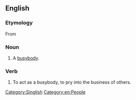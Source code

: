 ==English==

===Etymology===
From {{etyl|nan|en}} {{zh-l|雞婆/鸡婆/家婆|tr=ke-pô|to be a busybody; meddlesome}}

===Noun===
{{en-noun}}

# {{lb|en|Singapore}} A [[busybody]].

===Verb===
{{en-verb}}

# {{lb|en|Singapore|informal}} To act as a busybody, to pry into the business of others.

[[Category:Singlish]]
[[Category:en:People]]